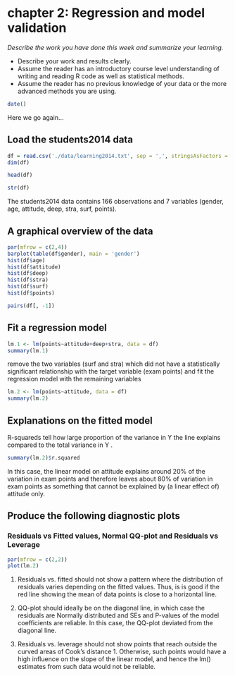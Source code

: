 # chapter 2: Regression and model validation


*Describe the work you have done this week and summarize your learning.*

- Describe your work and results clearly. 
- Assume the reader has an introductory course level understanding of writing and reading R code as well as statistical methods.
- Assume the reader has no previous knowledge of your data or the more advanced methods you are using.

```r
date()
```

Here we go again...

## Load the students2014 data

```r
df = read.csv('./data/learning2014.txt', sep = ',', stringsAsFactors = F, header = T)
dim(df)
```
```r
head(df)
```

```r
str(df)
```

The students2014 data contains 166 observations and 7 variables (gender, age, attitude, deep, stra, surf, points).

## A graphical overview of the data

```r
par(mfrow = c(2,4))
barplot(table(df$gender), main = 'gender')
hist(df$age)
hist(df$attitude)
hist(df$deep)
hist(df$stra)
hist(df$surf)
hist(df$points)
```
```r
pairs(df[, -1])
```


##  Fit a regression model 
```r
lm.1 <- lm(points~attitude+deep+stra, data = df)
summary(lm.1)
```

remove the two variables (surf and stra) which did not have a statistically significant relationship with the target variable (exam points) and fit the regression model with the remaining variables

```r
lm.2 <- lm(points~attitude, data = df)
summary(lm.2)
```

## Explanations on the fitted model
R-squareds tell how large proportion of the variance in Y the line explains compared to the total variance in Y .
```r
summary(lm.2)$r.squared
```
In this case, the linear model on attitude explains around 20% of the variation in exam points and therefore leaves about 80% of variation in exam points as something that cannot be explained by (a linear effect of) attitude only. 


## Produce the following diagnostic plots

### Residuals vs Fitted values, Normal QQ-plot and Residuals vs Leverage
```r
par(mfrow = c(2,2)) 
plot(lm.2)
```

1. Residuals vs. fitted should not show a pattern where the distribution of residuals varies depending on the fitted values. Thus, is is good if the red line showing the mean of data points is close to a horizontal line.

2. QQ-plot should ideally be on the diagonal line, in which case the residuals are Normally distributed and SEs and P-values of the model coefficients are reliable. In this case, the QQ-plot deviated from the diagonal line.

3. Residuals vs. leverage should not show points that reach outside the curved areas of Cook’s distance 1. Otherwise, such points would have a high influence on the slope of the linear model, and hence the lm() estimates from such data would not be reliable.

